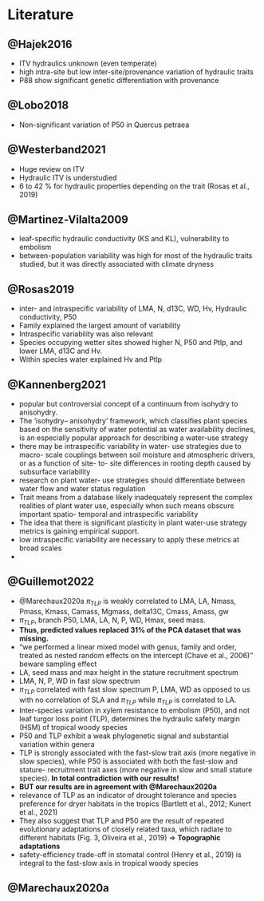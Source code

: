# Literature

## @Hajek2016

* ITV hydraulics unknown (even temperate)
* high intra-site but low inter-site/provenance variation of hydraulic traits
* P88 show significant genetic differentiation with provenance

## @Lobo2018

* Non-significant variation of P50 in Quercus petraea

## @Westerband2021

* Huge review on ITV
* Hydraulic ITV is understudied
* 6 to 42 % for hydraulic properties depending on the trait (Rosas et al., 2019)

## @Martinez-Vilalta2009

* leaf-specific hydraulic conductivity (KS and KL), vulnerability to embolism
* between-population variability was high for most of the hydraulic traits studied, but it was directly associated with climate dryness

## @Rosas2019

* inter- and intraspecific variability of LMA, N, d13C, WD, Hv, Hydraulic conductivity, P50
* Family explained the largest amount of variability 
* Intraspecific variability was also relevant
* Species occupying wetter sites showed higher N, P50 and Ptlp, and lower LMA, d13C and Hv. 
* Within species water explained Hv and Ptlp

## @Kannenberg2021

* popular but controversial concept of a continuum from isohydry to anisohydry.
* The ‘isohydry– anisohydry’ framework, which classifies plant species based on the sensitivity of water potential as water availability declines, is an especially popular approach for describing a water-use strategy
* there may be intraspecific variability in water- use strategies due to macro- scale couplings between soil moisture and atmospheric drivers, or as a function of site- to- site differences in rooting depth caused by subsurface variability
* research on plant water- use strategies should differentiate between water flow and water status regulation
* Trait means from a database likely inadequately represent the complex realities of plant water use, especially when such means obscure important spatio- temporal and intraspecific variability
* The idea that there is significant plasticity in plant water-use strategy metrics is gaining empirical support.
* low intraspecific variability are necessary to apply these metrics at broad scales
*

## @Guillemot2022

* @Marechaux2020a $\pi_{TLP}$ is weakly correlated to LMA, LA, Nmass, Pmass, Kmass, Camass, Mgmass, delta13C, Cmass, Amass, gw
* $\pi_{TLP}$, branch P50, LMA, LA, N, P, WD, Hmax, seed mass.
* **Thus, predicted values replaced 31% of the PCA dataset that was missing.**
* "we performed a linear mixed model with genus, family and order, treated as nested random effects on the intercept (Chave et al., 2006)" beware sampling effect
* LA, seed mass and max height in the stature recruitment spectrum
* LMA, N, P, WD in fast slow spectrum
* $\pi_{TLP}$ correlated with fast slow spectrum P, LMA, WD as opposed to us with no correlation of SLA and $\pi_{TLP}$ while $\pi_{TLP}$ is correlated to LA.
* Inter-species variation in xylem resistance to embolism (P50), and not leaf turgor loss point (TLP), determines the hydraulic safety margin (HSM) of tropical woody species
* P50 and TLP exhibit a weak phylogenetic signal and substantial variation within genera
* TLP is strongly associated with the fast-slow trait axis (more negative in slow species), while P50 is associated with both the fast-slow and stature- recruitment trait axes (more negative in slow and small stature species). **In total contradiction with our results!**
* **BUT our results are in agreement with @Marechaux2020a**
* relevance of TLP as an indicator of drought tolerance and species preference for dryer habitats in the tropics (Bartlett et al., 2012; Kunert et al., 2021)
* They also suggest that TLP and P50 are the result of repeated evolutionary adaptations of closely related taxa, which radiate to different habitats (Fig. 3, Oliveira et al., 2019) => **Topographic adaptations**
* safety-efficiency trade-off in stomatal control (Henry et al., 2019) is integral to the fast-slow axis in tropical woody species


## @Marechaux2020a
